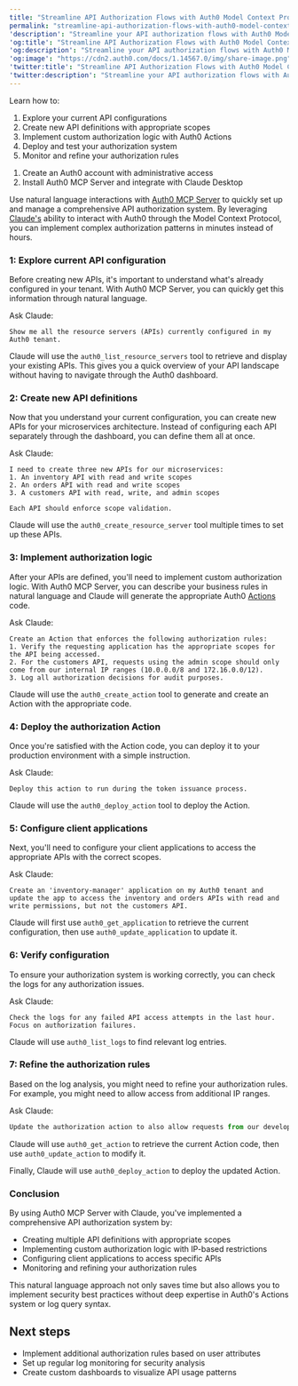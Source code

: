 ```yaml
---
title: "Streamline API Authorization Flows with Auth0 Model Context Protocol (MCP) Server"
permalink: "streamline-api-authorization-flows-with-auth0-model-context-protocol-mcp"
'description': "Streamline your API authorization flows with Auth0 Model Context Protocol (MCP) Server."
'og:title': "Streamline API Authorization Flows with Auth0 Model Context Protocol (MCP) Server"
'og:description': "Streamline your API authorization flows with Auth0 Model Context Protocol (MCP) Server."
'og:image': "https://cdn2.auth0.com/docs/1.14567.0/img/share-image.png"
'twitter:title': "Streamline API Authorization Flows with Auth0 Model Context Protocol (MCP) Server"
'twitter:description': "Streamline your API authorization flows with Auth0 Model Context Protocol (MCP) Server."
---
```


<Card title="Overview">

Learn how to:

1. Explore your current API configurations
2. Create new API definitions with appropriate scopes
3. Implement custom authorization logic with Auth0 Actions
4. Deploy and test your authorization system
5. Monitor and refine your authorization rules

</Card>

<Card title="Avant de commencer">

1. Create an Auth0 account with administrative access
2. Install Auth0 MCP Server and integrate with Claude Desktop

</Card>

Use natural language interactions with [Auth0 MCP Server](/docs/fr-ca/get-started/auth0-mcp-server) to quickly set up and manage a comprehensive API authorization system. By leveraging [Claude's](https://claude.ai/) ability to interact with Auth0 through the Model Context Protocol, you can implement complex authorization patterns in minutes instead of hours.

### 1: Explore current API configuration

Before creating new APIs, it's important to understand what's already configured in your tenant. With Auth0 MCP Server, you can quickly get this information through natural language.

Ask Claude:

``` lines
Show me all the resource servers (APIs) currently configured in my Auth0 tenant.
```

Claude will use the `auth0_list_resource_servers` tool to retrieve and display your existing APIs. This gives you a quick overview of your API landscape without having to navigate through the <Tooltip href="/docs/docs/fr-ca/glossary?term=auth0-dashboard" tip="Auth0 Dashboard
Principal produit d’Auth0 pour configurer vos services." cta="Voir le glossaire">Auth0 dashboard</Tooltip>.

### 2: Create new API definitions

Now that you understand your current configuration, you can create new APIs for your microservices architecture. Instead of configuring each API separately through the dashboard, you can define them all at once.

Ask Claude:

``` lines
I need to create three new APIs for our microservices:
1. An inventory API with read and write scopes
2. An orders API with read and write scopes
3. A customers API with read, write, and admin scopes

Each API should enforce scope validation.
```

Claude will use the `auth0_create_resource_server` tool multiple times to set up these APIs.

### 3: Implement authorization logic

After your APIs are defined, you'll need to implement custom authorization logic. With Auth0 MCP Server, you can describe your business rules in natural language and Claude will generate the appropriate Auth0 [Actions](/docs/fr-ca/customize/actions) code.

Ask Claude:

``` lines
Create an Action that enforces the following authorization rules:
1. Verify the requesting application has the appropriate scopes for the API being accessed.
2. For the customers API, requests using the admin scope should only come from our internal IP ranges (10.0.0.0/8 and 172.16.0.0/12).
3. Log all authorization decisions for audit purposes.
```

Claude will use the `auth0_create_action` tool to generate and create an Action with the appropriate code.

### 4: Deploy the authorization Action

Once you're satisfied with the Action code, you can deploy it to your production environment with a simple instruction.

Ask Claude:

``` lines
Deploy this action to run during the token issuance process.
```

Claude will use the `auth0_deploy_action` tool to deploy the Action.

### 5: Configure client applications

Next, you'll need to configure your client applications to access the appropriate APIs with the correct scopes.

Ask Claude:

``` lines
Create an 'inventory-manager' application on my Auth0 tenant and update the app to access the inventory and orders APIs with read and write permissions, but not the customers API.
```

Claude will first use `auth0_get_application` to retrieve the current configuration, then use `auth0_update_application` to update it.

### 6: Verify configuration

To ensure your authorization system is working correctly, you can check the logs for any authorization issues.

Ask Claude:

``` lines
Check the logs for any failed API access attempts in the last hour. Focus on authorization failures.
```

Claude will use `auth0_list_logs` to find relevant log entries.

### 7: Refine the authorization rules

Based on the log analysis, you might need to refine your authorization rules. For example, you might need to allow access from additional IP ranges.

Ask Claude:

```python lines
Update the authorization action to also allow requests from our development VPN range 192.168.100.0/24.
```

Claude will use `auth0_get_action` to retrieve the current Action code, then use `auth0_update_action` to modify it.

Finally, Claude will use `auth0_deploy_action` to deploy the updated Action.

### Conclusion

By using Auth0 MCP Server with Claude, you've implemented a comprehensive API authorization system by:

* Creating multiple API definitions with appropriate scopes
* Implementing custom authorization logic with IP-based restrictions
* Configuring client applications to access specific APIs
* Monitoring and refining your authorization rules

This natural language approach not only saves time but also allows you to implement security best practices without deep expertise in Auth0's Actions system or log query syntax.

## Next steps

* Implement additional authorization rules based on user attributes
* Set up regular log monitoring for security analysis
* Create custom dashboards to visualize API usage patterns